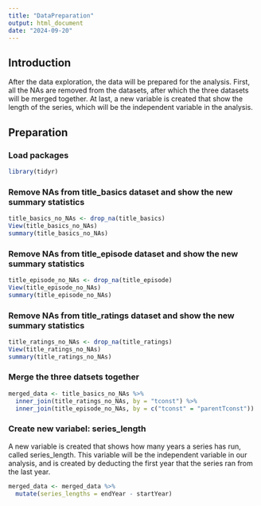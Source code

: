 ```yaml
---
title: "DataPreparation"
output: html_document
date: "2024-09-20"
---
```


## Introduction
After the data exploration, the data will be prepared for the analysis. First, all the NAs are removed from the datasets, after which the three datasets will be merged together. At last, a new variable is created that show the length of the series, which will be the independent variable in the analysis. 


## Preparation
### Load packages
```r
library(tidyr)
```

### Remove NAs from title_basics dataset and show the new summary statistics
```r
title_basics_no_NAs <- drop_na(title_basics)
View(title_basics_no_NAs)
summary(title_basics_no_NAs)
```

### Remove NAs from title_episode dataset and show the new summary statistics
```r
title_episode_no_NAs <- drop_na(title_episode)
View(title_episode_no_NAs)
summary(title_episode_no_NAs) 
```

### Remove NAs from title_ratings dataset and show the new summary statistics
```r
title_ratings_no_NAs <- drop_na(title_ratings)
View(title_ratings_no_NAs)
summary(title_ratings_no_NAs) 
```

### Merge the three datsets together
```r
merged_data <- title_basics_no_NAs %>%
  inner_join(title_ratings_no_NAs, by = "tconst") %>%
  inner_join(title_episode_no_NAs, by = c("tconst" = "parentTconst"))
```

### Create new variabel: series_length
A new variable is created that shows how many years a series has run, called series_length. This variable will be the independent variable in our analysis, and is created by deducting the first year that the series ran from the last year. 
```r
merged_data <- merged_data %>%
  mutate(series_lengths = endYear - startYear)
```